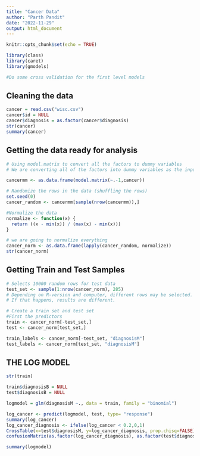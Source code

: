 ```yaml
---
title: "Cancer Data"
author: "Parth Pandit"
date: "2022-11-29"
output: html_document
---
```


```r
knitr::opts_chunk$set(echo = TRUE)
```


```r
library(class)
library(caret)
library(gmodels)

#Do some cross validation for the first level models 
```


## Cleaning the data
```r
cancer = read.csv("wisc.csv")
cancer$id = NULL
cancer$diagnosis = as.factor(cancer$diagnosis)
str(cancer)
summary(cancer)
```

## Getting the data ready for analysis
```r
# Using model.matrix to convert all the factors to dummy variables
# We are converting all of the factors into dummy variables as the input into knn has to be numeric

cancermm <- as.data.frame(model.matrix(~.-1,cancer))

# Randomize the rows in the data (shuffling the rows)
set.seed(0)
cancer_random <- cancermm[sample(nrow(cancermm)),]

#Normalize the data
normalize <- function(x) {
  return ((x - min(x)) / (max(x) - min(x)))
}

# we are going to normalize everything 
cancer_norm <- as.data.frame(lapply(cancer_random, normalize))
str(cancer_norm)
```

## Getting Train and Test Samples

```r
# Selects 10000 random rows for test data
test_set <- sample(1:nrow(cancer_norm), 285) 
# Depending on R-version and computer, different rows may be selected. 
# If that happens, results are different. 

# Create a train set and test set
#First the predictors 
train <- cancer_norm[-test_set,]
test <- cancer_norm[test_set,]

train_labels <- cancer_norm[-test_set, "diagnosisM"]
test_labels <- cancer_norm[test_set, "diagnosisM"]
```

## THE LOG MODEL

```r
str(train)
```


```r
train$diagnosisB = NULL
test$diagnosisB = NULL
```


```r
logmodel = glm(diagnosisM ~., data = train, family = "binomial")

log_cancer <- predict(logmodel, test, type= "response")
summary(log_cancer)
log_cancer_diagnosis <- ifelse(log_cancer < 0.2,0,1)
CrossTable(x=test$diagnosisM, y=log_cancer_diagnosis, prop.chisq=FALSE)
confusionMatrix(as.factor(log_cancer_diagnosis), as.factor(test$diagnosisM), positive = "1")

summary(logmodel)
```


